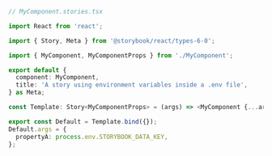 ```ts
// MyComponent.stories.tsx

import React from 'react';

import { Story, Meta } from '@storybook/react/types-6-0';

import { MyComponent, MyComponentProps } from './MyComponent';

export default {
  component: MyComponent,
  title: 'A story using environment variables inside a .env file',
} as Meta;

const Template: Story<MyComponentProps> = (args) => <MyComponent {...args} />;

export const Default = Template.bind({});
Default.args = {
  propertyA: process.env.STORYBOOK_DATA_KEY,
};
```